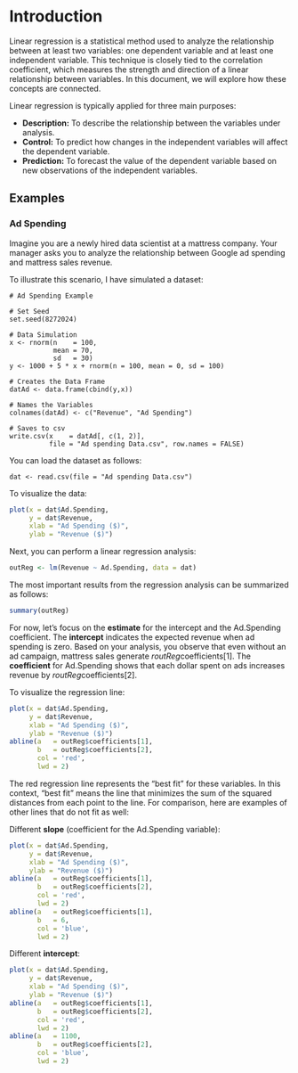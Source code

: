 # Introduction

Linear regression is a statistical method used to analyze the relationship between at least two variables: one dependent variable and at least one independent variable. This technique is closely tied to the correlation coefficient, which measures the strength and direction of a linear relationship between variables. In this document, we will explore how these concepts are connected.

Linear regression is typically applied for three main purposes:

- **Description:** To describe the relationship between the variables under analysis.
- **Control:** To predict how changes in the independent variables will affect the dependent variable.
- **Prediction:** To forecast the value of the dependent variable based on new observations of the independent variables.

## Examples

### Ad Spending

Imagine you are a newly hired data scientist at a mattress company. Your manager asks you to analyze the relationship between Google ad spending and mattress sales revenue.

To illustrate this scenario, I have simulated a dataset:
```
# Ad Spending Example

# Set Seed
set.seed(8272024)

# Data Simulation
x <- rnorm(n    = 100,
           mean = 70,
           sd   = 30)
y <- 1000 + 5 * x + rnorm(n = 100, mean = 0, sd = 100)

# Creates the Data Frame
datAd <- data.frame(cbind(y,x))

# Names the Variables
colnames(datAd) <- c("Revenue", "Ad Spending")

# Saves to csv
write.csv(x    = datAd[, c(1, 2)],
          file = "Ad spending Data.csv", row.names = FALSE)
```

You can load the dataset as follows:

```
dat <- read.csv(file = "Ad spending Data.csv")
```

To visualize the data:

```r
plot(x = dat$Ad.Spending,
     y = dat$Revenue,
     xlab = "Ad Spending ($)",
     ylab = "Revenue ($)")
```

Next, you can perform a linear regression analysis:

```r
outReg <- lm(Revenue ~ Ad.Spending, data = dat)
```

The most important results from the regression analysis can be summarized as follows:

```r
summary(outReg)
```

For now, let’s focus on the **estimate** for the intercept and the Ad.Spending coefficient. The **intercept** indicates the expected revenue when ad spending is zero. Based on your analysis, you observe that even without an ad campaign, mattress sales generate $r outReg$coefficients[1]. The **coefficient** for Ad.Spending shows that each dollar spent on ads increases revenue by $r outReg$coefficients[2].

To visualize the regression line:

```r
plot(x = dat$Ad.Spending,
     y = dat$Revenue,
     xlab = "Ad Spending ($)",
     ylab = "Revenue ($)")
abline(a   = outReg$coefficients[1],
       b   = outReg$coefficients[2],
       col = 'red',
       lwd = 2)
```

The red regression line represents the "best fit" for these variables. In this context, "best fit" means the line that minimizes the sum of the squared distances from each point to the line. For comparison, here are examples of other lines that do not fit as well:

Different **slope** (coefficient for the Ad.Spending variable):

```r
plot(x = dat$Ad.Spending,
     y = dat$Revenue,
     xlab = "Ad Spending ($)",
     ylab = "Revenue ($)")
abline(a   = outReg$coefficients[1],
       b   = outReg$coefficients[2],
       col = 'red',
       lwd = 2)
abline(a   = outReg$coefficients[1],
       b   = 6,
       col = 'blue',
       lwd = 2)
```

Different **intercept**:

```r
plot(x = dat$Ad.Spending,
     y = dat$Revenue,
     xlab = "Ad Spending ($)",
     ylab = "Revenue ($)")
abline(a   = outReg$coefficients[1],
       b   = outReg$coefficients[2],
       col = 'red',
       lwd = 2)
abline(a   = 1100,
       b   = outReg$coefficients[2],
       col = 'blue',
       lwd = 2)
```